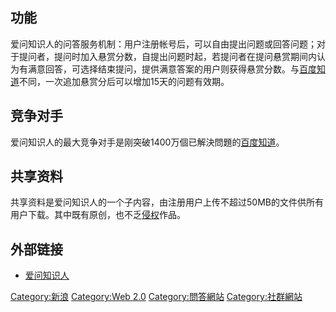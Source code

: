 {{Unreferenced|time=2019-08-19T23:56:12+00:00}}
{{infobox website
| name= 爱问知识人
| logo = Iask zhishiren.jpg
| screenshot     =
| caption        =
| url  = http://iask.sina.com.cn/
| alexa          =
| commercial = 是
| type = 问答网站
| language = [[中文|中文]]
| registration   =
| owner = [[新浪|新浪]]
| author         =
}}

== 功能 ==
爱问知识人的问答服务机制：用户注册帐号后，可以自由提出问题或回答问题；对于提问者，提问时加入悬赏分数，自提出问题时起，若提问者在提问悬赏期间内认为有满意回答，可选择结束提问，提供满意答案的用户则获得悬赏分数。与[[百度知道|百度知道]]不同，一次追加悬赏分后可以增加15天的问题有效期。
== 竞争对手 ==
爱问知识人的最大竞争对手是刚突破1400万個已解決問題的[[百度知道|百度知道]]。
== 共享资料 ==
共享资料是爱问知识人的一个子内容，由注册用户上传不超过50MB的文件供所有用户下载。其中既有原创，也不乏[[侵权|侵权]]作品。

== 外部链接 ==
*[http://iask.sina.com.cn/?k= 爱问知识人] {{Wayback|url=http://iask.sina.com.cn/?k= |date=20061129234903 }}

{{新浪}}
{{Authority control}}
[[Category:新浪|Category:新浪]]
[[Category:Web_2.0|Category:Web 2.0]]
[[Category:問答網站|Category:問答網站]]
[[Category:社群網站|Category:社群網站]]